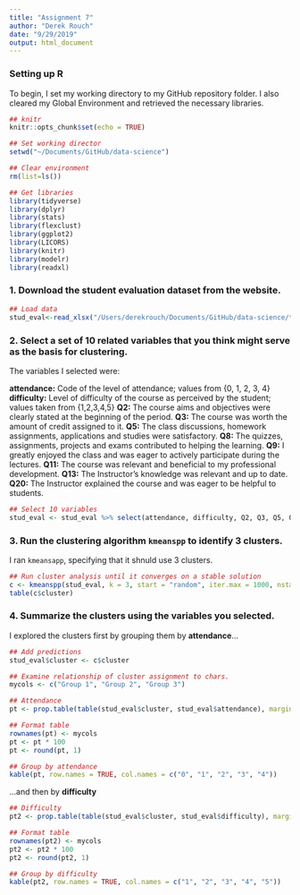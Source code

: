 ```yaml
---
title: "Assignment 7"
author: "Derek Rouch"
date: "9/29/2019"
output: html_document
---
```


### Setting up R

To begin, I set my working directory to my GitHub repository folder. I also cleared my Global Environment and retrieved the necessary libraries. 

```r
## knitr
knitr::opts_chunk$set(echo = TRUE)

## Set working director
setwd("~/Documents/GitHub/data-science")

## Clear environment
rm(list=ls())

## Get libraries
library(tidyverse)
library(dplyr)
library(stats)
library(flexclust)
library(ggplot2)
library(LICORS)
library(knitr)
library(modelr)
library(readxl)
```

### 1. Download the student evaluation dataset from the website.

```r
## Load data
stud_eval<-read_xlsx("/Users/derekrouch/Documents/GitHub/data-science/turkiyestudentevaluation_generic.xlsx")
```

### 2. Select a set of 10 related variables that you think might serve as the basis for clustering.

The variables I selected were:

**attendance:** Code of the level of attendance; values from {0, 1, 2, 3, 4}
**difficulty:** Level of difficulty of the course as perceived by the student; values taken from {1,2,3,4,5}
**Q2:** The course aims and objectives were clearly stated at the beginning of the period.
**Q3:** The course was worth the amount of credit assigned to it.
**Q5:** The class discussions, homework assignments, applications and studies were satisfactory.
**Q8:** The quizzes, assignments, projects and exams contributed to helping the learning.
**Q9:** I greatly enjoyed the class and was eager to actively participate during the lectures.
**Q11:** The course was relevant and beneficial to my professional development.
**Q13:** The Instructor's knowledge was relevant and up to date.
**Q20:** The Instructor explained the course and was eager to be helpful to students.

```r
## Select 10 variables
stud_eval <- stud_eval %>% select(attendance, difficulty, Q2, Q3, Q5, Q8, Q9, Q11, Q13, Q20)
```

### 3. Run the clustering algorithm `kmeanspp` to identify 3 clusters.

I ran `kmeansapp`, specifying that it shnuld use 3 clusters.

```r
## Run cluster analysis until it converges on a stable solution
c <- kmeanspp(stud_eval, k = 3, start = "random", iter.max = 1000, nstart = 50)
table(c$cluster)
```

### 4. Summarize the clusters using the variables you selected.

I explored the clusters first by grouping them by **attendance**...

```r
## Add predictions
stud_eval$cluster <- c$cluster

## Examine relationship of cluster assignment to chars.
mycols <- c("Group 1", "Group 2", "Group 3")

## Attendance
pt <- prop.table(table(stud_eval$cluster, stud_eval$attendance), margin = 1)

## Format table
rownames(pt) <- mycols
pt <- pt * 100
pt <- round(pt, 1)

## Group by attendance
kable(pt, row.names = TRUE, col.names = c("0", "1", "2", "3", "4"))
```

...and then by **difficulty**

```r
## Difficulty
pt2 <- prop.table(table(stud_eval$cluster, stud_eval$difficulty), margin = 1)

## Format table
rownames(pt2) <- mycols
pt2 <- pt2 * 100
pt2 <- round(pt2, 1)

## Group by difficulty
kable(pt2, row.names = TRUE, col.names = c("1", "2", "3", "4", "5"))
```

